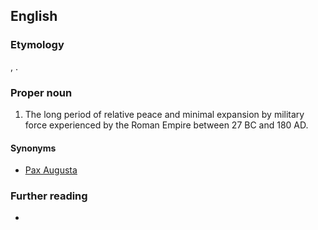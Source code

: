 ==English==

===Etymology===
{{lbor|en|la|[[pax]] [[Rōmāna]]|lit=Roman peace}}, {{coin|en|Edward Gibbon|nocap=1|nobycat=1}}.

===Proper noun===
{{en-proper noun|head=Pax Romana}}

# {{lb|en|historical}} The long period of relative peace and minimal expansion by military force experienced by the Roman Empire between 27 BC and 180 AD.

====Synonyms====
* [[Pax Augusta]]

===Further reading===
* {{pedia}}